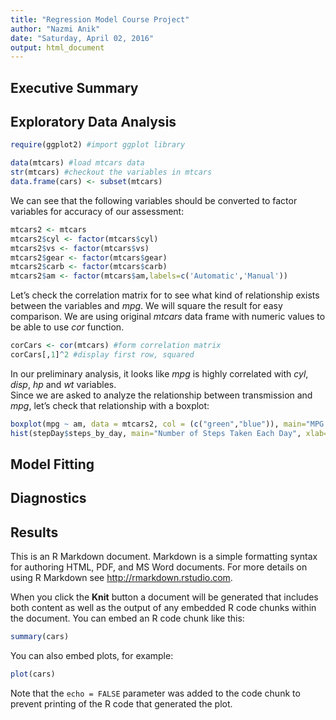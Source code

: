 ```yaml
---
title: "Regression Model Course Project"
author: "Nazmi Anik"
date: "Saturday, April 02, 2016"
output: html_document
---
```


## Executive Summary  


## Exploratory Data Analysis  

```r
require(ggplot2) #import ggplot library
```
``` r
data(mtcars) #load mtcars data
str(mtcars) #checkout the variables in mtcars
data.frame(cars) <- subset(mtcars)
```
We can see that the following variables should be converted to factor variables for accuracy of our assessment:  
```r
mtcars2 <- mtcars
mtcars2$cyl <- factor(mtcars$cyl)
mtcars2$vs <- factor(mtcars$vs)
mtcars2$gear <- factor(mtcars$gear)
mtcars2$carb <- factor(mtcars$carb)
mtcars2$am <- factor(mtcars$am,labels=c('Automatic','Manual'))
```
Let's check the correlation matrix for to see what kind of relationship exists between the variables and *mpg*. We will square the result for easy comparison. We are using original *mtcars* data frame with numeric values to be able to use *cor* function.   
```r
corCars <- cor(mtcars) #form correlation matrix
corCars[,1]^2 #display first row, squared
```
In our preliminary analysis, it looks like *mpg* is highly correlated with *cyl*, *disp*, *hp* and *wt* variables.  
Since we are asked to analyze the relationship between transmission and *mpg*, let's check that relationship with a boxplot:  
```r
boxplot(mpg ~ am, data = mtcars2, col = (c("green","blue")), main="MPG vs Transmission", ylab = "Miles Per Gallon", xlab = "Transmission Type")
hist(stepDay$steps_by_day, main="Number of Steps Taken Each Day", xlab="Number of Steps per Day", ylab="Frequency", col = "red")
```
## Model Fitting  


## Diagnostics  


## Results  
This is an R Markdown document. Markdown is a simple formatting syntax for authoring HTML, PDF, and MS Word documents. For more details on using R Markdown see <http://rmarkdown.rstudio.com>.

When you click the **Knit** button a document will be generated that includes both content as well as the output of any embedded R code chunks within the document. You can embed an R code chunk like this:

```r
summary(cars)
```

You can also embed plots, for example:

```r
plot(cars)
```

Note that the `echo = FALSE` parameter was added to the code chunk to prevent printing of the R code that generated the plot.
